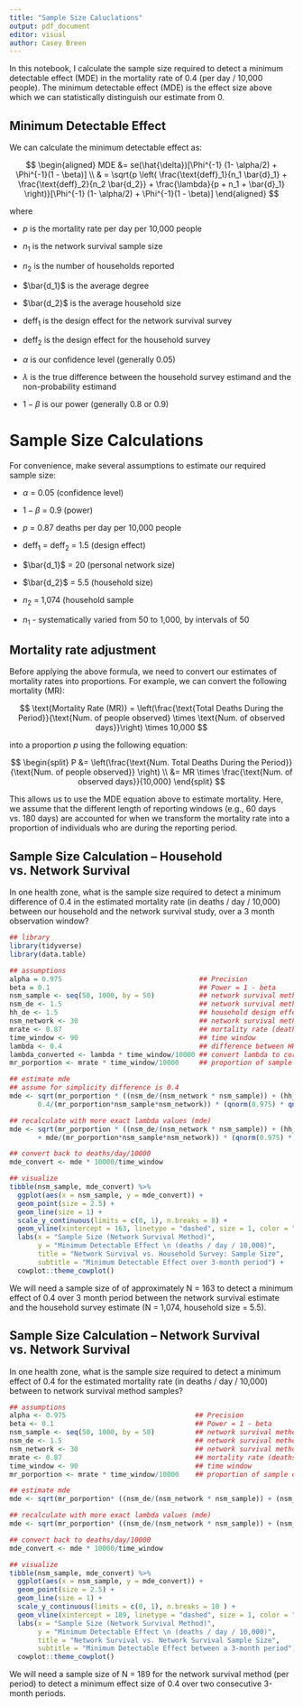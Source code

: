 ```yaml
---
title: "Sample Size Caluclations"
output: pdf_document
editor: visual
author: Casey Breen
---
```


In this notebook, I calculate the sample size required to detect a minimum detectable effect (MDE) in the mortality rate of 0.4 (per day / 10,000 people). The minimum detectable effect (MDE) is the effect size above which we can statistically distinguish our estimate from 0. 

## Minimum Detectable Effect

We can calculate the minimum detectable effect as:

$$
\begin{aligned}
  MDE  &= se(\hat{\delta})[\Phi^{-1} (1- \alpha/2) + \Phi^{-1}(1 - \beta)] \\
       & = \sqrt{p \left( \frac{\text{deff}_1}{n_1 \bar{d}_1} + \frac{\text{deff}_2}{n_2 \bar{d_2}} + \frac{\lambda}{p + n_1 + \bar{d}_1} \right)}[\Phi^{-1} (1- \alpha/2) + \Phi^{-1}(1 - \beta)]
\end{aligned}
$$

where

-   $p$ is the mortality rate per day per 10,000 people

-   $n_1$ is the network survival sample size

-   $n_2$ is the number of households reported

-   $\bar{d_1}$ is the average degree

-   $\bar{d_2}$ is the average household size

-   $\text{deff}_1$ is the design effect for the network survival survey

-   $\text{deff}_2$ is the design effect for the household survey

-   $\alpha$ is our confidence level (generally 0.05)

-   $\lambda$ is the true difference between the household survey estimand and the non-probability estimand

-   $1 - \beta$ is our power (generally 0.8 or 0.9)

# Sample Size Calculations

For convenience, make several assumptions to estimate our required sample size: 

-   $\alpha$ = 0.05 (confidence level)

-   $1 - \beta$ = 0.9 (power)

-   $p$ = 0.87 deaths per day per 10,000 people

-   $\text{deff}_1$ = $\text{deff}_2$ = 1.5 (design effect)

-   $\bar{d_1}$ = 20 (personal network size)

-   $\bar{d_2}$ = 5.5 (household size)

-   $n_2$ = 1,074 (household sample

-   $n_1$ - systematically varied from 50 to 1,000, by intervals of 50

## Mortality rate adjustment

Before applying the above formula, we need to convert our estimates of mortality rates into proportions. For example, we can convert the following mortality (MR):

$$
\text{Mortality Rate (MR)} = \left(\frac{\text{Total Deaths During the Period}}{\text{Num. of people observed} \times  \text{Num. of observed days}}\right) \times 10,000
$$

into a proportion $p$ using the following equation:

$$ 
\begin{split}
P &= \left(\frac{\text{Num. Total Deaths During the Period}}{\text{Num. of people observed}} \right) \\ 
&= MR \times \frac{\text{Num. of observed days}}{10,000} 
\end{split} 
$$

This allows us to use the MDE equation above to estimate mortality. Here, we assume that the different length of reporting windows (e.g., 60 days vs. 180 days) are accounted for when we transform the mortality rate into a proportion of individuals who are  during the reporting period.


## Sample Size Calculation -- Household vs. Network Survival

In one health zone, what is the sample size required to detect a minimum difference of 0.4 in the estimated mortality rate (in deaths / day / 10,000) between our household and the network survival study, over a 3 month observation window?


```r

## library
library(tidyverse)
library(data.table)

## assumptions 
alpha = 0.975                                  ## Precision
beta = 0.1                                     ## Power = 1 - beta
nsm_sample <- seq(50, 1000, by = 50)           ## network survival method sample size 
nsm_de <- 1.5                                  ## network survival method design effect 
hh_de <- 1.5                                   ## household design effect 
nsm_network <- 30                              ## network survival method 
mrate <- 0.87                                  ## mortality rate (deaths / day / 10,000)
time_window <- 90                              ## time window 
lambda <- 0.4                                  ## difference between HH and NSM surveys
lambda_converted <- lambda * time_window/10000 ## convert lambda to correct scale 
mr_porportion <- mrate * time_window/10000     ## proportion of sample dying 

## estimate mde 
## assume for simplicity difference is 0.4
mde <- sqrt(mr_porportion * ((nsm_de/(nsm_network * nsm_sample)) + (hh_de/(1074*5.5)) +
       0.4/(mr_porportion*nsm_sample*nsm_network)) * (qnorm(0.975) * qnorm( 1-beta)))

## recalculate with more exact lambda values (mde) 
mde <- sqrt(mr_porportion * ((nsm_de/(nsm_network * nsm_sample)) + (hh_de/(1074*5.5)) 
       + mde/(mr_porportion*nsm_sample*nsm_network)) * (qnorm(0.975) * qnorm( 1-beta)))

## convert back to deaths/day/10000
mde_convert <- mde * 10000/time_window

## visualize 
tibble(nsm_sample, mde_convert) %>%  
  ggplot(aes(x = nsm_sample, y = mde_convert)) + 
  geom_point(size = 2.5) + 
  geom_line(size = 1) + 
  scale_y_continuous(limits = c(0, 1), n.breaks = 8) + 
  geom_vline(xintercept = 163, linetype = "dashed", size = 1, color = "blue") + 
  labs(x = "Sample Size (Network Survival Method)",
       y = "Minimum Detectable Effect \n (deaths / day / 10,000)",
       title = "Network Survival vs. Household Survey: Sample Size",
       subtitle = "Minimum Detectable Effect over 3-month period") + 
  cowplot::theme_cowplot()

```

We will need a sample size of of approximately N = 163 to detect a minimum effect of 0.4 over 3 month period between the network survival estimate and the household survey estimate (N = 1,074, household size = 5.5).

## Sample Size Calculation -- Network Survival vs. Network Survival

In one health zone, what is the sample size required to detect a minimum effect of 0.4 for the estimated mortality rate (in deaths / day / 10,000) between to network survival method samples?

```r
## assumptions 
alpha <- 0.975                                ## Precision
beta <- 0.1                                   ## Power = 1 - beta
nsm_sample <- seq(50, 1000, by = 50)          ## network survival method sample size 
nsm_de <- 1.5                                 ## network survival method design effect 
nsm_network <- 30                             ## network survival method 
mrate <- 0.87                                 ## mortality rate (deaths / day / 10,000)
time_window <- 90                             ## time window 
mr_porportion <- mrate * time_window/10000    ## proportion of sample dying 

## estimate mde 
mde <- sqrt(mr_porportion* ((nsm_de/(nsm_network * nsm_sample)) + (nsm_de/(nsm_network * nsm_sample)) + lambda_converted/(mr_porportion*nsm_sample*nsm_network)) * (qnorm(0.975) * qnorm( 1-beta)))

## recalculate with more exact lambda values (mde) 
mde <- sqrt(mr_porportion* ((nsm_de/(nsm_network * nsm_sample)) + (nsm_de/(nsm_network * nsm_sample)) + mde/(mr_porportion*nsm_sample*nsm_network)) * (qnorm(0.975) * qnorm( 1-beta)))

## convert back to deaths/day/10000
mde_convert <- mde * 10000/time_window

## visualize 
tibble(nsm_sample, mde_convert) %>% 
  ggplot(aes(x = nsm_sample, y = mde_convert)) + 
  geom_point(size = 2.5) + 
  geom_line(size = 1) + 
  scale_y_continuous(limits = c(0, 1), n.breaks = 10 ) + 
  geom_vline(xintercept = 189, linetype = "dashed", size = 1, color = "blue") + 
  labs(x = "Sample Size (Network Survival Method)",
       y = "Minimum Detectable Effect \n (deaths / day / 10,000)",
       title = "Network Survival vs. Network Survival Sample Size",
       subtitle = "Minimum Detectable Effect between a 3-month period") + 
  cowplot::theme_cowplot()
```

We will need a sample size of N = 189 for the network survival method (per period) to detect a minimum effect size of 0.4 over two consecutive 3-month periods. 
